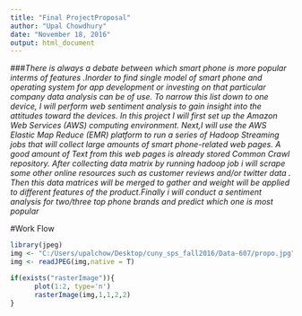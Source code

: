 ---
title: "Final ProjectProposal"
author: "Upal Chowdhury"
date: "November 18, 2016"
output: html_document
---
###*There is always a debate between which smart phone is more popular interms of features .Inorder to find  single model of smart phone and operating system for app development or investing on that particular company data analysis can be of use. To narrow this list down to one device, I will perform web sentiment analysis to gain insight into the attitudes toward the devices. In this project  I will first set up  the Amazon Web Services (AWS) computing environment. Next,I will use the AWS Elastic Map Reduce (EMR) platform to run a series of Hadoop Streaming jobs that will collect large amounts of smart phone-related web pages. A good amount of Text  from this web pages is already stored  Common Crawl repository. After collecting data matrix by running hadoop job i will scrape some other online resources such as customer reviews and/or twitter data . Then this data matrices will be merged to gather and weight will be applied to different features of the product.Finally i will conduct a sentiment analysis for two/three top phone brands and predict which one is most popular *

#Work Flow
```{r}
library(jpeg)
img <- "C:/Users/upalchow/Desktop/cuny_sps_fall2016/Data-607/propo.jpg"
img <- readJPEG(img,native = T)

if(exists("rasterImage")){
      plot(1:2, type='n')
      rasterImage(img,1,1,2,2)
}
```

